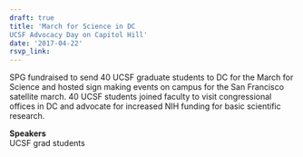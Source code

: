 ```yaml
---
draft: true 
title: 'March for Science in DC
UCSF Advocacy Day on Capitol Hill'
date: '2017-04-22'
rsvp_link: 
---
```


SPG fundraised to send 40 UCSF graduate students to DC for the March for Science and hosted sign making events on campus for the San Francisco satellite march. 40 UCSF students joined faculty to visit congressional offices in DC and advocate for increased NIH funding for basic scientific research.

<b>Speakers</b>  
UCSF grad students




